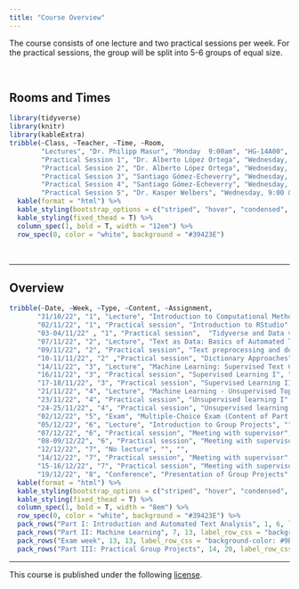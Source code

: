 ```yaml
---
title: "Course Overview"
---
```


The course consists of one lecture and two practical sessions per week. For the practical sessions, the group will be split into 5-6 groups of equal size. 

<br>

## Rooms and Times

```r
library(tidyverse)
library(knitr)
library(kableExtra)
tribble(~Class, ~Teacher, ~Time, ~Room,
        "Lectures", "Dr. Philipp Masur", "Monday  9:00am", "HG-14A00",
        "Practical Session 1", "Dr. Alberto López Ortega", "Wednesday, 9:00 & Thursday, 13:30", "",
        "Practical Session 2", "Dr. Alberto López Ortega", "Wednesday, 11:00 & Thursday, 15:30", "",
        "Practical Session 3", "Santiago Gómez-Echeverry", "Wednesday, 9:00 & Friday, 09:00", "",
        "Practical Session 4", "Santiago Gómez-Echeverry", "Wednesday, 11:00 & Friday, 11:00", "",
        "Practical Session 5", "Dr. Kasper Welbers", "Wednesday, 9:00 & Friday, 09:00", "") %>%
  kable(format = "html") %>%
  kable_styling(bootstrap_options = c("striped", "hover", "condensed", "responsive")) %>%
  kable_styling(fixed_thead = T) %>%
  column_spec(1, bold = T, width = "12em") %>%
  row_spec(0, color = "white", background = "#39423E")
```

<br>
<hr>

## Overview


```r
tribble(~Date, ~Week, ~Type, ~Content, ~Assignment,
       "31/10/22", "1", "Lecture", "Introduction to Computational Methods", "",
       "02/11/22", "1", "Practical session", "Introduction to RStudio", "",
       "03-04/11/22" , "1", "Practical session",  "Tidyverse and Data visualization", "Homework Assignment 1",
       "07/11/22", "2", "Lecture", "Text as Data: Basics of Automated Text Analysis", "",
       "09/11/22", "2", "Practical session", "Text preprocessing and descriptive analyses", "",
       "10-11/11/22", "2" ,"Practical session", "Dictionary Approaches", "Homework Assignment 2",
       "14/11/22", "3", "Lecture", "Machine Learning: Supervised Text Classification", "",
       "16/11/22", "3", "Practical session", "Supervised Learning I", "",
       "17-18/11/22", "3", "Practical session", "Supervised Learning II", "Homework Assignment 3",
       "21/11/22", "4", "Lecture", "Machine Learning - Unsupervised Topic Modeling", "",
       "23/11/22", "4", "Practical session", "Unsupervised learning I", "",
       "24-25/11/22", "4", "Practical session", "Unsupervised learning II", "Homework Assignment 4",
       "02/12/22", "5", "Exam", "Multiple-Choice Exam (Content of Part I & II", "",
       "05/12/22", "6", "Lecture", "Introduction to Group Projects", "",
       "07/12/22", "6", "Practical session", "Meeting with supervisor", "",
       "08-09/12/22", "6", "Practical session", "Meeting with supervisor", "",
       "12/12/22", "7", "No lecture", "", "",
       "14/12/22", "7", "Practical session", "Meeting with supervisor", "",
       "15-16/12/22", "7", "Practical session", "Meeting with supervisor", "",
       "19/12/22", "8", "Conference", "Presentation of Group Projects", "10-min talk") %>%
  kable(format = "html") %>%
  kable_styling(bootstrap_options = c("striped", "hover", "condensed", "responsive")) %>%
  kable_styling(fixed_thead = T) %>%
  column_spec(1, bold = T, width = "8em") %>%
  row_spec(0, color = "white", background = "#39423E") %>%
  pack_rows("Part I: Introduction and Automated Text Analysis", 1, 6, label_row_css = "background-color: #9BD6BB;") %>%
  pack_rows("Part II: Machine Learning", 7, 13, label_row_css = "background-color: #9BD6BB;") %>%
  pack_rows("Exam week", 13, 13, label_row_css = "background-color: #9BD6BB;") %>%
  pack_rows("Part III: Practical Group Projects", 14, 20, label_row_css = "background-color: #9BD6BB;")
```


<hr>

<p style = "margin-left: auto; margin-right: 0;">
This course is published under the following [license](https://github.com/masurp/VU_CADC/blob/main/LICENSE.md). 
</p>






